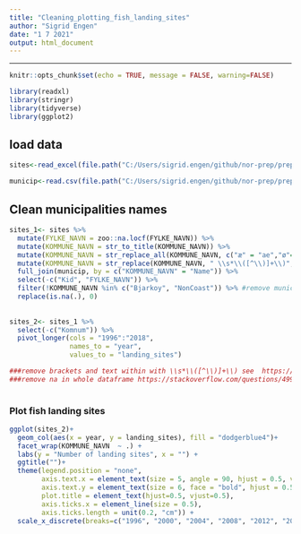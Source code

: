 ```yaml
---
title: "Cleaning_plotting_fish_landing_sites"
author: "Sigrid Engen"
date: "1 7 2021"
output: html_document
---
```


---
```r
knitr::opts_chunk$set(echo = TRUE, message = FALSE, warning=FALSE)
````

```r

library(readxl)
library(stringr)
library(tidyverse)
library(ggplot2)
```

## load data
```r
sites<-read_excel(file.path("C:/Users/sigrid.engen/github/nor-prep/prep/small_sc_fisheries/data/Fish_landing_sites_retrieved_from_Råfisklaget_1996_2018.xlsx"), range = "B7:Z83")

municip<-read.csv(file.path("C:/Users/sigrid.engen/github/nor-prep/prep/administrative/komlist.csv"), sep=";")

```
## Clean municipalities names 
```r

sites_1<- sites %>%
  mutate(FYLKE_NAVN = zoo::na.locf(FYLKE_NAVN)) %>% 
  mutate(KOMMUNE_NAVN = str_to_title(KOMMUNE_NAVN)) %>%
  mutate(KOMMUNE_NAVN = str_replace_all(KOMMUNE_NAVN, c("æ" = "ae","ø"="o","å"="a", "Ø"="O"))) %>%  
  mutate(KOMMUNE_NAVN = str_replace(KOMMUNE_NAVN, " \\s*\\([^\\)]+\\)", "")) %>%
  full_join(municip, by = c("KOMMUNE_NAVN" = "Name")) %>% 
  select(-c("Kid", "FYLKE_NAVN")) %>% 
  filter(!KOMMUNE_NAVN %in% c("Bjarkoy", "NonCoast")) %>% #remove municipality not study site
  replace(is.na(.), 0) 
  
  
sites_2<- sites_1 %>% 
  select(-c("Komnum")) %>% 
  pivot_longer(cols = "1996":"2018",
               names_to = "year", 
               values_to = "landing_sites")

###remove brackets and text within with \\s*\\([^\\)]+\\) see  https://newbedev.com/remove-parentheses-and-text-within-from-strings-in-r 
###remove na in whole dataframe https://stackoverflow.com/questions/49947592/replace-na-with-zero-in-dplyr-without-using-list
  
```
### Plot fish landing sites
```r
ggplot(sites_2)+
  geom_col(aes(x = year, y = landing_sites), fill = "dodgerblue4")+
  facet_wrap(KOMMUNE_NAVN  ~ .) +
  labs(y = "Number of landing sites", x = "") +
  ggtitle("")+
  theme(legend.position = "none", 
        axis.text.x = element_text(size = 5, angle = 90, hjust = 0.5, vjust = 0.5, face = "bold"),
        axis.text.y = element_text(size = 6, face = "bold", hjust = 0.5, vjust = 0.5, margin = margin(t = 0, r = 2, b = 0, l = 0)),
        plot.title = element_text(hjust=0.5, vjust=0.5),
        axis.ticks.x = element_line(size = 0.5),
        axis.ticks.length = unit(0.2, "cm")) +
  scale_x_discrete(breaks=c("1996", "2000", "2004", "2008", "2012", "2016"))
```
```r

```


